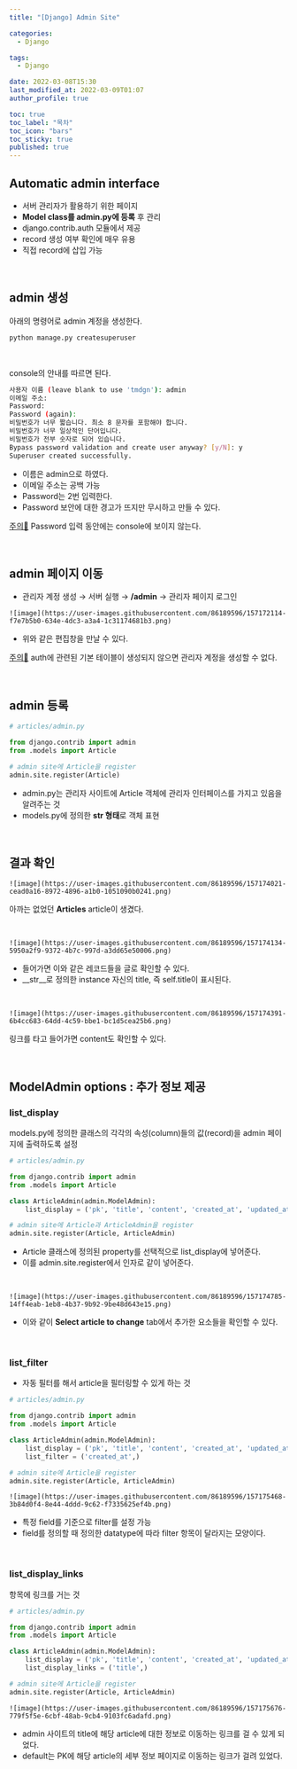 ```yaml
---
title: "[Django] Admin Site"

categories:
  - Django

tags:
  - Django

date: 2022-03-08T15:30
last_modified_at: 2022-03-09T01:07
author_profile: true

toc: true
toc_label: "목차"
toc_icon: "bars"
toc_sticky: true
published: true
---
```


## Automatic admin interface

- 서버 관리자가 활용하기 위한 페이지
- **Model class를 admin.py에 등록** 후 관리
- django.contrib.auth 모듈에서 제공
- record 생성 여부 확인에 매우 유용
- 직접 record에 삽입 가능

<br />

## admin 생성

아래의 명령어로 admin 계정을 생성한다.

```bash
python manage.py createsuperuser
```

<br />

console의 안내를 따르면 된다.

```bash
사용자 이름 (leave blank to use 'tmdgn'): admin
이메일 주소: 
Password: 
Password (again): 
비밀번호가 너무 짧습니다. 최소 8 문자를 포함해야 합니다.  
비밀번호가 너무 일상적인 단어입니다.
비밀번호가 전부 숫자로 되어 있습니다.
Bypass password validation and create user anyway? [y/N]: y  
Superuser created successfully.
```

- 이름은 admin으로 하였다.
- 이메일 주소는 공백 가능
- Password는 2번 입력한다.
- Password 보안에 대한 경고가 뜨지만 무시하고 만들 수 있다.

<u>주의📢</u> Password 입력 동안에는 console에 보이지 않는다.
 

<br />

## admin 페이지 이동

- 관리자 계정 생성 → 서버 실행 → **/admin** → 관리자 페이지 로그인

`![image](https://user-images.githubusercontent.com/86189596/157172114-f7e7b5b0-634e-4dc3-a3a4-1c31174681b3.png)`

- 위와 같은 편집창을 만날 수 있다.

<u>주의📢</u> auth에 관련된 기본 테이블이 생성되지 않으면 관리자 계정을 생성할 수 없다.
 

<br />

## admin 등록

```python
# articles/admin.py

from django.contrib import admin
from .models import Article

# admin site에 Article을 register
admin.site.register(Article)
```

- admin.py는 관리자 사이트에 Article 객체에 관리자 인터페이스를 가지고 있음을 알려주는 것
- models.py에 정의한 **__str__ 형태**로 객체 표현

<br />

## 결과 확인

`![image](https://user-images.githubusercontent.com/86189596/157174021-cead0a16-8972-4896-a1b0-1051090b0241.png)`

아까는 없었던 **Articles** article이 생겼다.

<br />

`![image](https://user-images.githubusercontent.com/86189596/157174134-5950a2f9-9372-4b7c-997d-a3dd65e50006.png)`

- 들어가면 이와 같은 레코드들을 글로 확인할 수 있다.
- \_\_str\_\_로 정의한 instance 자신의 title, 즉 self.title이 표시된다.

<br />

`![image](https://user-images.githubusercontent.com/86189596/157174391-6b4cc683-64dd-4c59-bbe1-bc1d5cea25b6.png)`

링크를 타고 들어가면 content도 확인할 수 있다.

<br />

## ModelAdmin options : 추가 정보 제공

### list_display

models.py에 정의한 클래스의 각각의 속성(column)들의 값(record)을 admin 페이지에 출력하도록 설정

```python
# articles/admin.py

from django.contrib import admin
from .models import Article

class ArticleAdmin(admin.ModelAdmin):
    list_display = ('pk', 'title', 'content', 'created_at', 'updated_at',)

# admin site에 Article과 ArticleAdmin을 register
admin.site.register(Article, ArticleAdmin)
```

- Article 클래스에 정의된 property를 선택적으로 list_display에 넣어준다.
- 이를 admin.site.register에서 인자로 같이 넣어준다.

<br />

`![image](https://user-images.githubusercontent.com/86189596/157174785-14ff4eab-1eb8-4b37-9b92-9be48d643e15.png)`

- 이와 같이 **Select article to change** tab에서 추가한 요소들을 확인할 수 있다.

<br />

### list_filter

- 자동 필터를 해서 article을 필터링할 수 있게 하는 것

```python
# articles/admin.py

from django.contrib import admin
from .models import Article

class ArticleAdmin(admin.ModelAdmin):
    list_display = ('pk', 'title', 'content', 'created_at', 'updated_at',)
    list_filter = ('created_at',)

# admin site에 Article을 register
admin.site.register(Article, ArticleAdmin)
```

`![image](https://user-images.githubusercontent.com/86189596/157175468-3b84d0f4-8e44-4ddd-9c62-f7335625ef4b.png)`

- 특정 field를 기준으로 filter를 설정 가능
- field를 정의할 때 정의한 datatype에 따라 filter 항목이 달라지는 모양이다.

<br />

### list_display_links

항목에 링크를 거는 것

```python
# articles/admin.py

from django.contrib import admin
from .models import Article

class ArticleAdmin(admin.ModelAdmin):
    list_display = ('pk', 'title', 'content', 'created_at', 'updated_at',)
    list_display_links = ('title',)

# admin site에 Article을 register
admin.site.register(Article, ArticleAdmin)
```

`![image](https://user-images.githubusercontent.com/86189596/157175676-779f5f5e-6cbf-48ab-9cb4-9103fc6adafd.png)`

- admin 사이트의 title에 해당 article에 대한 정보로 이동하는 링크를 걸 수 있게 되었다.
- default는 PK에 해당 article의 세부 정보 페이지로 이동하는 링크가 걸려 있었다.
